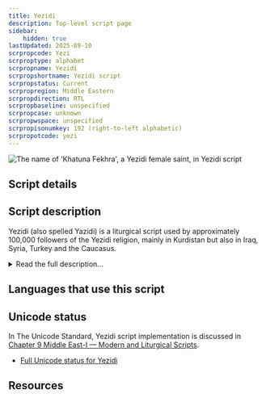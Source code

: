 ```yaml
---
title: Yezidi
description: Top-level script page
sidebar:
    hidden: true
lastUpdated: 2025-09-10
scrpropcode: Yezi
scrproptype: alphabet
scrpropname: Yezidi
scrpropshortname: Yezidi script
scrpropstatus: Current
scrpropregion: Middle Eastern
scrpropdirection: RTL
scrpropbaseline: unspecified
scrpropcase: unknown
scrpropwspace: unspecified
scrpropisonumkey: 192 (right-to-left alphabetic)
scrpropotcode: yezi
---
```



![](../images/yezi-sample.png "The name of 'Khatuna Fekhra', a Yezidi female saint, in Yezidi script")

## Script details

<ScriptDetails />

## Script description

Yezidi (also spelled Yazidi) is a liturgical script used by approximately 100,000 followers of the Yezidi religion, mainly in Kurdistan but also in Iraq, Syria, Turkey and the Caucasus.

<details>
<summary>Read the full description...</summary>Religious documents can be written in Kurdish or in Arabic; the Yezidi script is used for both languages.

Yezidi is an abjad; vowels are generally not written.
</details>

## Languages that use this script

<WsList script='Yezi' wsMax='5' />

## Unicode status

In The Unicode Standard, Yezidi script implementation is discussed in [Chapter 9 Middle East-I — Modern and Liturgical Scripts](https://www.unicode.org/versions/latest/core-spec/chapter-9/#G59804).

- [Full Unicode status for Yezidi](/scrlang/unicode/yezi-unicode)



## Resources

<ScriptResources detailSummary='seemore' />

